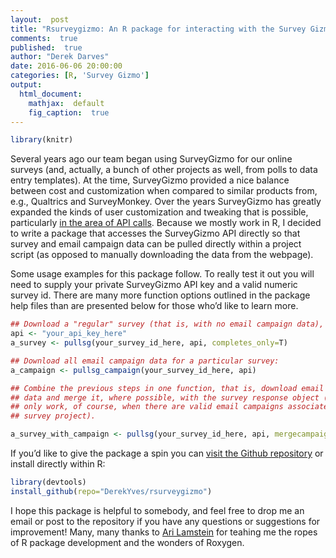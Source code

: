 ```yaml
---
layout:  post
title: "Rsurveygizmo: An R package for interacting with the Survey Gizmo API"
comments:  true
published:  true
author: "Derek Darves"
date: 2016-06-06 20:00:00
categories: [R, 'Survey Gizmo']
output:
  html_document:
    mathjax:  default
    fig_caption:  true
---
```



```r
library(knitr)
```


Several years ago our team began using SurveyGizmo for our online surveys (and, actually, a bunch of other projects as well, from polls to data entry templates). At the time, SurveyGizmo provided 
a nice balance between cost and customization when compared to similar products from, e.g., Qualtrics and SurveyMonkey.
Over the years SurveyGizmo has greatly expanded the kinds of user customization and tweaking 
that is possible, particularly [in the area of API calls](https://apihelp.surveygizmo.com/help).
Because we mostly work in R, I decided to write a package that accesses the 
SurveyGizmo API directly so that survey and email campaign data can 
be pulled directly within a project script (as opposed to manually downloading the data from the webpage).

Some usage examples for this package follow. To really test it out you will need to supply
your private SurveyGizmo API key and a valid numeric survey id. There are many more function options 
outlined in the package help files than are presented below for those who'd like to learn more.


```r
## Download a "regular" survey (that is, with no email campaign data), keeping only complete responses:
api <- "your_api_key_here"
a_survey <- pullsg(your_survey_id_here, api, completes_only=T)

## Download all email campaign data for a particular survey:
a_campaign <- pullsg_campaign(your_survey_id_here, api) 

## Combine the previous steps in one function, that is, download email campaign 
## data and merge it, where possible, with the survey response object (this will
## only work, of course, when there are valid email campaigns associated with a 
## survey project).

a_survey_with_campaign <- pullsg(your_survey_id_here, api, mergecampaign=T)

```

If you'd like to give the package a spin you can [visit the Github repository](https://github.com/DerekYves/rsurveygizmo) or install directly within R:

```r
library(devtools)
install_github(repo="DerekYves/rsurveygizmo")
```
     
I hope this package is helpful to somebody, and feel free to drop me an email or post to the repository if you have any questions or suggestions for improvement! Many, many thanks to [Ari Lamstein](http://www.arilamstein.com/) for teahing me the ropes of R package development and the wonders of Roxygen.

